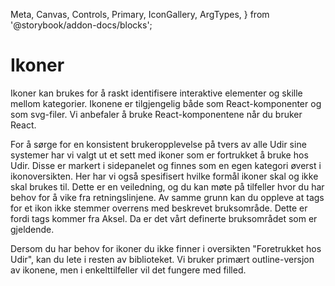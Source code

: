   Meta,
  Canvas,
  Controls,
  Primary,
  IconGallery,
  ArgTypes,
} from '@storybook/addon-docs/blocks';

<HideToc />

# Ikoner

Ikoner kan brukes for å raskt identifisere interaktive elementer og skille mellom kategorier. Ikonene er tilgjengelig både som React-komponenter og som svg-filer. Vi anbefaler å bruke React-komponentene når du bruker React.

For å sørge for en konsistent brukeropplevelse på tvers av alle Udir sine systemer har vi valgt ut et sett med ikoner som er fortrukket å bruke hos Udir. Disse er markert i sidepanelet og finnes som en egen kategori øverst i ikonoversikten. Her har vi også spesifisert hvilke formål ikoner skal og ikke skal brukes til. Dette er en veiledning, og du kan møte på tilfeller hvor du har behov for å vike fra retningslinjene. Av samme grunn kan du oppleve at tags for et ikon ikke stemmer overrens med beskrevet bruksområde. Dette er fordi tags kommer fra Aksel. Da er det vårt definerte bruksområdet som er gjeldende.

Dersom du har behov for ikoner du ikke finner i oversikten "Foretrukket hos Udir", kan du lete i resten av biblioteket. Vi bruker primært outline-versjon av ikonene, men i enkelttilfeller vil det fungere med filled.

<Meta of={IconsStories} />

<Unstyled>
  <IconDisplay />
</Unstyled>
